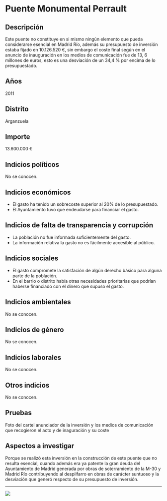 Puente Monumental Perrault
==========================

Descripción
-----------

Este puente no constituye en si mismo ningún elemento que pueda
considerarse esencial en Madrid Río, además su presupuesto de inversión
estaba fijado en 10.126.520 €, sin embargo el coste final según en el
anuncio de inauguración en los medios de comunicación fue de 13, 6
millones de euros, esto es una desviación de un 34,4 % por encima de lo
presupuestado.

Años
----

2011

Distrito
--------

Arganzuela

Importe
-------

13.600.000 €

Indicios políticos
------------------

No se conocen.

Indicios económicos
-------------------

-   El gasto ha tenido un sobrecoste superior al 20% de lo
    presupuestado.
-   El Ayuntamiento tuvo que endeudarse para financiar el gasto.

Indicios de falta de transparencia y corrupción
-----------------------------------------------

-   La población no fue informada suficientemente del gasto.
-   La información relativa la gasto no es fácilmente accesible al
    público.

Indicios sociales
-----------------

-   El gasto compromete la satisfación de algún derecho básico para
    alguna parte de la población.
-   En el barrio o distrito había otras necesidades prioritarias que
    podrían haberse financiado con el dinero que supuso el gasto.

Indicios ambientales
--------------------

No se conocen.

Indicios de género
------------------

No se conocen.

Indicios laborales
------------------

No se conocen.

Otros indicios
--------------

No se conocen.

Pruebas
-------

Foto del cartel anunciador de la inversión y los medios de comunicación
que recogieron el acto y de inaguración y su coste

Aspectos a investigar
---------------------

Porque se realizó esta inversión en la construcción de este puente que
no resulta esencial, cuando además era ya patente la gran deuda del
Ayuntamiento de Madrid generada por obras de soterramiento de la M-30 y
Madrid Río contribuyendo al despilfarro en obras de carácter suntuoso y
la desviación que generó respecto de su presupuesto de inversión.

------------------------------------------------------------------------

![](https://dl.airtable.com/kjEoviLZRM2XI9wVrwxR_pasarela-perrault.jpg)
